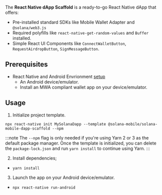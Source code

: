 
The **React Native dApp Scaffold** is a ready-to-go React Native dApp that offers:

- Pre-installed standard SDKs like Mobile Wallet Adapter and `@solana/web3.js`
- Required polyfills like `react-native-get-random-values` and `Buffer` installed.
- Simple React UI Components like `ConnectWalletButton`, `RequestAirdropButton`, `SignMessageButton`.

<CTAButton label="View on GitHub" to="https://github.com/solana-mobile/solana-mobile-dapp-scaffold" />

## Prerequisites

- React Native and Android Envrionment [setup](https://docs.solanamobile.com/getting-started/development-setup)
  - An Android device/emulator.
  - Install an MWA compliant wallet app on your device/emulator.

## Usage

1. Initialize project template.

```
npx react-native init MySolanaDapp --template @solana-mobile/solana-mobile-dapp-scaffold --npm
```

:::note
The `--npm` flag is only needed if you're using Yarn 2 or 3 as the default package manager. Once the template is initialized, you can delete the `package-lock.json` and run `yarn install` to continue using Yarn.
:::

2. Install dependencies;

- `yarn install`

3. Launch the app on your Android device/emulator.

- `npx react-native run-android`
